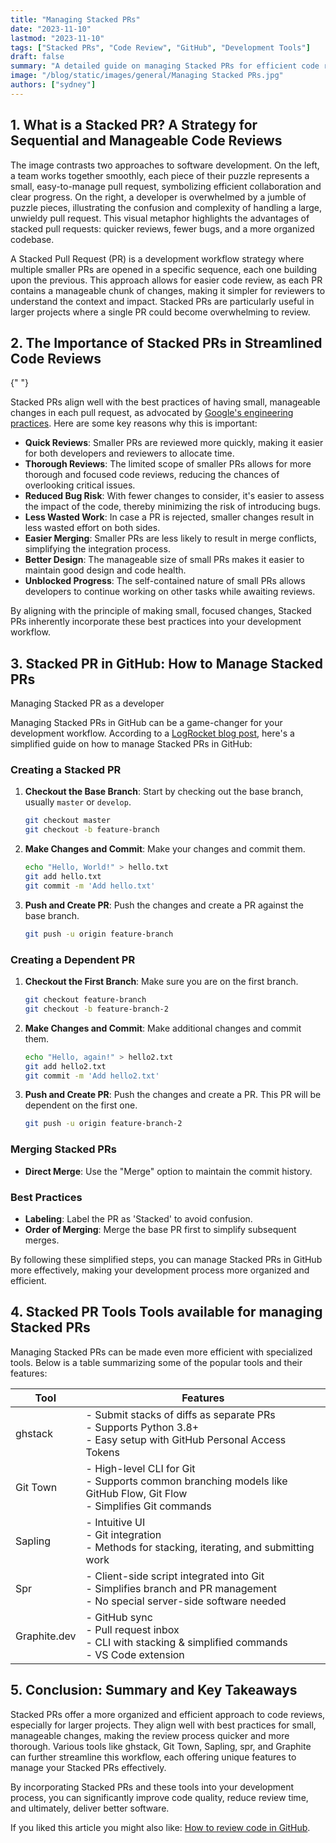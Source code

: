 ```yaml
---
title: "Managing Stacked PRs"
date: "2023-11-10"
lastmod: "2023-11-10"
tags: ["Stacked PRs", "Code Review", "GitHub", "Development Tools"]
draft: false
summary: "A detailed guide on managing Stacked PRs for efficient code reviews, featuring popular tools like Ghstack, Git Town, Sapling, Spr, and Graphite."
image: "/blog/static/images/general/Managing Stacked PRs.jpg"
authors: ["sydney"]
---
```


<TOCInline toc={props.toc} toHeading={3} asDisclosure />

## 1. What is a Stacked PR? A Strategy for Sequential and Manageable Code Reviews

<ImageContainer
  alt="stacked pr illustration"
  src="/blog/static/images/stacked-pr/stacked pr illustration.png"
  classNameDiv="mx-10 lg:mx-20"
  classNameImage=""
  width={1792}
  height={1024}
/> <SubImageText classNameDiv="" classNameText="lg:w-80 ">
  The image contrasts two approaches to software development. On the left, a team works together
  smoothly, each piece of their puzzle represents a small, easy-to-manage pull request, symbolizing
  efficient collaboration and clear progress. On the right, a developer is overwhelmed by a jumble
  of puzzle pieces, illustrating the confusion and complexity of handling a large, unwieldy pull
  request. This visual metaphor highlights the advantages of stacked pull requests: quicker reviews,
  fewer bugs, and a more organized codebase.
</SubImageText>

A Stacked Pull Request (PR) is a development workflow strategy where multiple smaller PRs are opened in a specific sequence, each one building upon the previous. This approach allows for easier code review, as each PR contains a manageable chunk of changes, making it simpler for reviewers to understand the context and impact. Stacked PRs are particularly useful in larger projects where a single PR could become overwhelming to review.

## 2. The Importance of Stacked PRs in Streamlined Code Reviews

<ImageContainer
  alt="stacked pr is efficient"
  src="/blog/static/images/stacked-pr/stacked pr is efficient.png"
  classNameDiv="mx-10 lg:mx-20"
  classNameImage=""
  width={1024}
  height={1024}
/>{" "}

Stacked PRs align well with the best practices of having small, manageable changes in each pull request, as advocated by [Google's engineering practices](https://google.github.io/eng-practices/review/developer/small-cls.html). Here are some key reasons why this is important:

- **Quick Reviews**: Smaller PRs are reviewed more quickly, making it easier for both developers and reviewers to allocate time.
- **Thorough Reviews**: The limited scope of smaller PRs allows for more thorough and focused code reviews, reducing the chances of overlooking critical issues.
- **Reduced Bug Risk**: With fewer changes to consider, it's easier to assess the impact of the code, thereby minimizing the risk of introducing bugs.
- **Less Wasted Work**: In case a PR is rejected, smaller changes result in less wasted effort on both sides.
- **Easier Merging**: Smaller PRs are less likely to result in merge conflicts, simplifying the integration process.
- **Better Design**: The manageable size of small PRs makes it easier to maintain good design and code health.
- **Unblocked Progress**: The self-contained nature of small PRs allows developers to continue working on other tasks while awaiting reviews.

By aligning with the principle of making small, focused changes, Stacked PRs inherently incorporate these best practices into your development workflow.

## 3. Stacked PR in GitHub: How to Manage Stacked PRs

<ImageContainer
  alt="managing-stacked-pr"
  src="/blog/static/images/stacked-pr/managing-stacked-pr.png"
  classNameDiv="mx-10 lg:mx-20"
  classNameImage=""
  width={1024}
  height={1024}
/> <SubImageText classNameDiv="" classNameText="lg:w-80 ">
  Managing Stacked PR as a developer
</SubImageText>

Managing Stacked PRs in GitHub can be a game-changer for your development workflow. According to a [LogRocket blog post](https://blog.logrocket.com/using-stacked-pull-requests-in-github/), here's a simplified guide on how to manage Stacked PRs in GitHub:

### Creating a Stacked PR

1. **Checkout the Base Branch**: Start by checking out the base branch, usually `master` or `develop`.
   ```bash
   git checkout master
   git checkout -b feature-branch
   ```
2. **Make Changes and Commit**: Make your changes and commit them.
   ```bash
   echo "Hello, World!" > hello.txt
   git add hello.txt
   git commit -m 'Add hello.txt'
   ```
3. **Push and Create PR**: Push the changes and create a PR against the base branch.
   ```bash
   git push -u origin feature-branch
   ```

### Creating a Dependent PR

1. **Checkout the First Branch**: Make sure you are on the first branch.
   ```bash
   git checkout feature-branch
   git checkout -b feature-branch-2
   ```
2. **Make Changes and Commit**: Make additional changes and commit them.
   ```bash
   echo "Hello, again!" > hello2.txt
   git add hello2.txt
   git commit -m 'Add hello2.txt'
   ```
3. **Push and Create PR**: Push the changes and create a PR. This PR will be dependent on the first one.
   ```bash
   git push -u origin feature-branch-2
   ```

### Merging Stacked PRs

- **Direct Merge**: Use the "Merge" option to maintain the commit history.

### Best Practices

- **Labeling**: Label the PR as 'Stacked' to avoid confusion.
- **Order of Merging**: Merge the base PR first to simplify subsequent merges.

By following these simplified steps, you can manage Stacked PRs in GitHub more effectively, making your development process more organized and efficient.

## 4. Stacked PR Tools Tools available for managing Stacked PRs

Managing Stacked PRs can be made even more efficient with specialized tools. Below is a table summarizing some of the popular tools and their features:

| Tool                                                                          | Features                                                                                                                        |
| ----------------------------------------------------------------------------- | ------------------------------------------------------------------------------------------------------------------------------- |
| <NoFollowLink url="https://github.com/ezyang/ghstack">ghstack </NoFollowLink> | - Submit stacks of diffs as separate PRs<br/>- Supports Python 3.8+<br/>- Easy setup with GitHub Personal Access Tokens         |
| <NoFollowLink url="https://www.git-town.com/">Git Town</NoFollowLink>         | - High-level CLI for Git<br/>- Supports common branching models like GitHub Flow, Git Flow<br/>- Simplifies Git commands        |
| <NoFollowLink url="https://sapling-scm.com/">Sapling </NoFollowLink>          | - Intuitive UI<br/>- Git integration<br/>- Methods for stacking, iterating, and submitting work                                 |
| <NoFollowLink url="https://ejoffe.github.io/spr/">Spr </NoFollowLink>         | - Client-side script integrated into Git<br/>- Simplifies branch and PR management<br/>- No special server-side software needed |
| <NoFollowLink url="https://graphite.dev/">Graphite.dev</NoFollowLink>         | - GitHub sync<br/>- Pull request inbox<br/>- CLI with stacking & simplified commands<br/>- VS Code extension                    |

<CTABanner type="try" />

## 5. Conclusion: Summary and Key Takeaways

Stacked PRs offer a more organized and efficient approach to code reviews, especially for larger projects. They align well with best practices for small, manageable changes, making the review process quicker and more thorough. Various tools like ghstack, Git Town, Sapling, spr, and Graphite can further streamline this workflow, each offering unique features to manage your Stacked PRs effectively.

By incorporating Stacked PRs and these tools into your development process, you can significantly improve code quality, reduce review time, and ultimately, deliver better software.

If you liked this article you might also like: [How to review code in GitHub](https://axolo.co/blog/p/part-4-how-to-review-code-in-github).

<UserReview />
